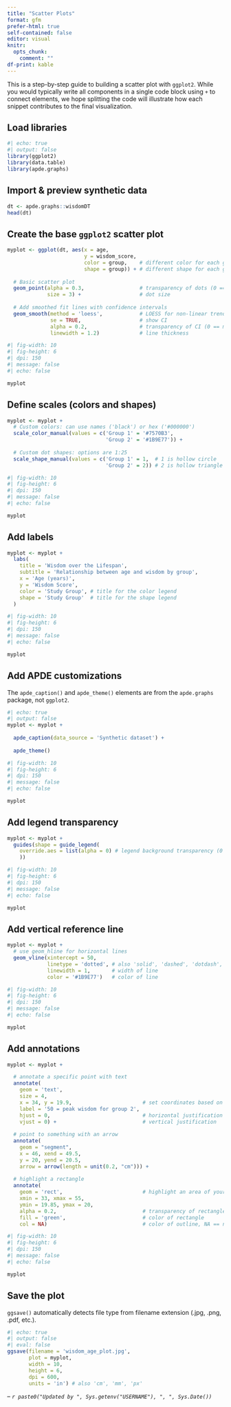 ```yaml
---
title: "Scatter Plots"
format: gfm
prefer-html: true
self-contained: false
editor: visual
knitr:
  opts_chunk:
    comment: ""
df-print: kable
---
```


This is a step-by-step guide to building a scatter plot with `ggplot2`. While you would typically write all components in a single code block using `+` to connect elements, we hope splitting the code will illustrate how each snippet contributes to the final visualization.

## Load libraries

```r
#| echo: true
#| output: false
library(ggplot2)
library(data.table)
library(apde.graphs)
```

## Import & preview synthetic data

```r
dt <- apde.graphs::wisdomDT
head(dt)
```

## Create the base `ggplot2` scatter plot

```r
myplot <- ggplot(dt, aes(x = age,
                         y = wisdom_score,
                         color = group,    # different color for each group
                         shape = group)) + # different shape for each group
  
  # Basic scatter plot
  geom_point(alpha = 0.3,                  # transparency of dots (0 == most, 1 == least)
             size = 3) +                   # dot size
  
  # Add smoothed fit lines with confidence intervals
  geom_smooth(method = 'loess',            # LOESS for non-linear trends, can also use 'lm' or 'glm'
              se = TRUE,                   # show CI
              alpha = 0.2,                 # transparency of CI (0 == most, 1 == least)
              linewidth = 1.2)             # line thickness
```

```r
#| fig-width: 10 
#| fig-height: 6 
#| dpi: 150 
#| message: false
#| echo: false

myplot
```

## Define scales (colors and shapes)

```r
myplot <- myplot +
  # Custom colors: can use names ('black') or hex ('#000000')
  scale_color_manual(values = c('Group 1' = '#7570B3',  
                                'Group 2' = '#1B9E77')) +
  
  # Custom dot shapes: options are 1:25
  scale_shape_manual(values = c('Group 1' = 1,  # 1 is hollow circle
                                'Group 2' = 2)) # 2 is hollow triangle
```

```r
#| fig-width: 10 
#| fig-height: 6 
#| dpi: 150 
#| message: false
#| echo: false

myplot
```

## Add labels

```r
myplot <- myplot +
  labs(
    title = 'Wisdom over the Lifespan',
    subtitle = 'Relationship between age and wisdom by group',
    x = 'Age (years)',
    y = 'Wisdom Score',
    color = 'Study Group', # title for the color legend
    shape = 'Study Group'  # title for the shape legend
  )
```

```r
#| fig-width: 10 
#| fig-height: 6 
#| dpi: 150 
#| message: false
#| echo: false

myplot
```

## Add APDE customizations

The `apde_caption()` and `apde_theme()` elements are from the `apde.graphs` package, not `ggplot2`.

```r
#| echo: true
#| output: false
myplot <- myplot +
  
  apde_caption(data_source = 'Synthetic dataset') +
  
  apde_theme()
```

```r
#| fig-width: 10 
#| fig-height: 6 
#| dpi: 150 
#| message: false
#| echo: false

myplot
```

## Add legend transparency

```r
myplot <- myplot +
  guides(shape = guide_legend(
    override.aes = list(alpha = 0) # legend background transparency (0 == most, 1 == least)
    ))
```

```r
#| fig-width: 10 
#| fig-height: 6 
#| dpi: 150 
#| message: false
#| echo: false

myplot
```

## Add vertical reference line

```r
myplot <- myplot +
  # use geom_hline for horizontal lines
  geom_vline(xintercept = 50,
             linetype = 'dotted', # also 'solid', 'dashed', 'dotdash', 'longdash', and 'twodash'
             linewidth = 1,       # width of line
             color = '#1B9E77')   # color of line
```

```r
#| fig-width: 10 
#| fig-height: 6 
#| dpi: 150 
#| message: false
#| echo: false

myplot
```

## Add annotations

```r
myplot <- myplot +

  # annotate a specific point with text
  annotate(
    geom = 'text', 
    size = 4,
    x = 34, y = 19.9,                       # set coordinates based on the scale in your graphic
    label = '50 = peak wisdom for group 2',
    hjust = 0,                              # horizontal justification
    vjust = 0) +                            # vertical justification
  
  # point to something with an arrow
  annotate(
    geom = "segment", 
    x = 46, xend = 49.5,
    y = 20, yend = 20.5,
    arrow = arrow(length = unit(0.2, "cm"))) +
  
  # highlight a rectangle
  annotate(
    geom = 'rect',                          # highlight an area of your graph
    xmin = 33, xmax = 55,
    ymin = 19.85, ymax = 20,
    alpha = 0.2,                            # transparency of rectangle (0 == most, 1 == least)
    fill = 'green',                         # color of rectangle
    col = NA)                               # color of outline, NA == no outline
```

```r
#| fig-width: 10 
#| fig-height: 6 
#| dpi: 150 
#| message: false
#| echo: false

myplot
```

## Save the plot

`ggsave()` automatically detects file type from filename extension (.jpg, .png, .pdf, etc.).

```r
#| echo: true
#| output: false
#| eval: false
ggsave(filename = 'wisdom_age_plot.jpg', 
       plot = myplot, 
       width = 10, 
       height = 6, 
       dpi = 600, 
       units = 'in') # also 'cm', 'mm', 'px'
```

-- *`r paste0("Updated by ", Sys.getenv("USERNAME"), ", ", Sys.Date())`*
